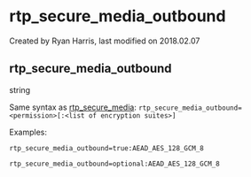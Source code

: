 
# rtp_secure_media_outbound 

 Created by  Ryan Harris, last modified on 2018.02.07

## rtp_secure_media_outbound

string

Same syntax as [rtp\_secure\_media](../FreeSWITCH-Explained/Dialplan/Variables-Master-List_16352570.mdx#rtp_secure_media): `rtp_secure_media_outbound=<permission>[:<list of encryption suites>]`

Examples:

`rtp_secure_media_outbound=true:AEAD_AES_128_GCM_8`

`rtp_secure_media_outbound=optional:AEAD_AES_128_GCM_8`


